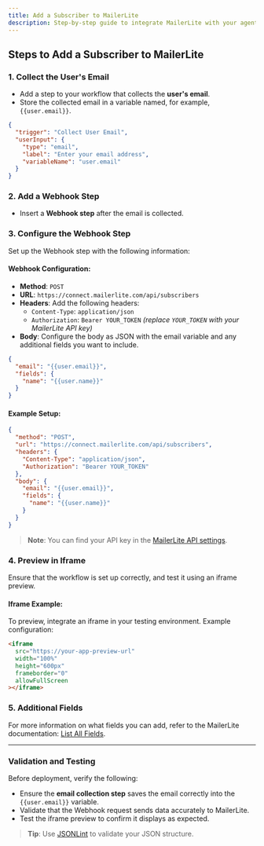 ```yaml
---
title: Add a Subscriber to MailerLite
description: Step-by-step guide to integrate MailerLite with your agent and add subscribers using webhook configurations.
---
```


## Steps to Add a Subscriber to MailerLite

### 1. Collect the User's Email
- Add a step to your workflow that collects the **user's email**.
- Store the collected email in a variable named, for example, `{{user.email}}`.

```json
{
  "trigger": "Collect User Email",
  "userInput": {
    "type": "email",
    "label": "Enter your email address",
    "variableName": "user.email"
  }
}
```

### 2. Add a Webhook Step
- Insert a **Webhook step** after the email is collected.

### 3. Configure the Webhook Step
Set up the Webhook step with the following information:

#### Webhook Configuration:
- **Method**: `POST`
- **URL**: `https://connect.mailerlite.com/api/subscribers`
- **Headers**: Add the following headers:
  - `Content-Type`: `application/json`
  - `Authorization`: `Bearer YOUR_TOKEN` *(replace `YOUR_TOKEN` with your MailerLite API key)*
- **Body**: Configure the body as JSON with the email variable and any additional fields you want to include.

```json
{
  "email": "{{user.email}}",
  "fields": {
    "name": "{{user.name}}"
  }
}
```

#### Example Setup:
```json
{
  "method": "POST",
  "url": "https://connect.mailerlite.com/api/subscribers",
  "headers": {
    "Content-Type": "application/json",
    "Authorization": "Bearer YOUR_TOKEN"
  },
  "body": {
    "email": "{{user.email}}",
    "fields": {
      "name": "{{user.name}}"
    }
  }
}
```

> **Note**: You can find your API key in the [MailerLite API settings](https://app.mailerlite.com/integrations/api/).

### 4. Preview in Iframe
Ensure that the workflow is set up correctly, and test it using an iframe preview.

#### Iframe Example:
To preview, integrate an iframe in your testing environment. Example configuration:

```html
<iframe
  src="https://your-app-preview-url"
  width="100%"
  height="600px"
  frameborder="0"
  allowFullScreen
></iframe>
```

### 5. Additional Fields
For more information on what fields you can add, refer to the MailerLite documentation: [List All Fields](https://developers.mailerlite.com/docs/fields.html#list-all-fields).

---

### Validation and Testing
Before deployment, verify the following:
- Ensure the **email collection step** saves the email correctly into the `{{user.email}}` variable.
- Validate that the Webhook request sends data accurately to MailerLite.
- Test the iframe preview to confirm it displays as expected.

> **Tip**: Use [JSONLint](https://jsonlint.com/) to validate your JSON structure.